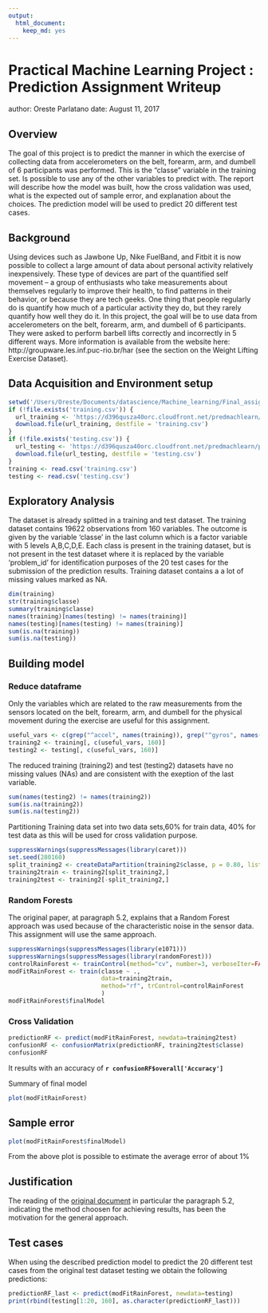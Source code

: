 ```yaml
---
output: 
  html_document: 
    keep_md: yes
---
```

# Practical Machine Learning Project : Prediction Assignment Writeup

author: Oreste Parlatano
date: August 11, 2017

## Overview

The goal of this project is to predict the manner in which the exercise of collecting data from accelerometers on the belt, forearm, arm, and dumbell of 6 participants was performed. This is the "classe" variable in the training set. Is possible to use any of the other variables to predict with. The report will describe how the model was built, how the cross validation was used, what is the expected out of sample error, and explanation about the choices. The prediction model will be used to predict 20 different test cases.

## Background

Using devices such as Jawbone Up, Nike FuelBand, and Fitbit it is now possible to collect a large amount of data about personal activity relatively inexpensively. These type of devices are part of the quantified self movement – a group of enthusiasts who take measurements about themselves regularly to improve their health, to find patterns in their behavior, or because they are tech geeks. One thing that people regularly do is quantify how much of a particular activity they do, but they rarely quantify how well they do it. In this project, the goal will be to use data from accelerometers on the belt, forearm, arm, and dumbell of 6 participants. They were asked to perform barbell lifts correctly and incorrectly in 5 different ways. More information is available from the website here: http://groupware.les.inf.puc-rio.br/har (see the section on the Weight Lifting Exercise Dataset).

## Data Acquisition and Environment setup

```r
setwd('/Users/Oreste/Documents/datascience/Machine_learning/Final_assignment')
if (!file.exists('training.csv')) {
  url_training <- 'https://d396qusza40orc.cloudfront.net/predmachlearn/pml-training.csv'
  download.file(url_training, destfile = 'training.csv')
}
if (!file.exists('testing.csv')) {
  url_testing <- 'https://d396qusza40orc.cloudfront.net/predmachlearn/pml-testing.csv'
  download.file(url_testing, destfile = 'testing.csv')
}
training <- read.csv('training.csv')
testing <- read.csv('testing.csv')
```


## Exploratory Analysis

The dataset is already splitted in a training and test dataset. The training dataset contains 19622 observations from 160 variables. The outcome is given by the variable 'classe' in the last column which is a factor variable with 5 levels A,B,C,D,E. Each class is present in the training dataset, but is not present in the test dataset where it is replaced by the variable 'problem_id' for identification purposes of the 20 test cases for the submission of the prediction results. Training dataset contains a a lot of missing values marked as NA.

```r
dim(training)
str(training$classe)
summary(training$classe)
names(training)[names(testing) != names(training)]
names(testing)[names(testing) != names(training)]
sum(is.na(training))
sum(is.na(testing))
```


## Building model

### Reduce dataframe

Only the variables which are related to the raw measurements from the sensors located on the belt, forearm, arm, and dumbell for the physical movement during the exercise are useful for this assignment.

```r
useful_vars <- c(grep("^accel", names(training)), grep("^gyros", names(training)), grep("^magnet", names(training)), grep("^roll", names(training)), grep("^pitch", names(training)), grep("^yaw", names(training)), grep("^total", names(training)))
training2 <- training[, c(useful_vars, 160)]
testing2 <- testing[, c(useful_vars, 160)]
```

The reduced training (training2) and test (testing2) datasets have no missing values (NAs) and are consistent with the exeption of the last variable.

```r
sum(names(testing2) != names(training2))
sum(is.na(training2))
sum(is.na(testing2))
```

Partitioning Training data set into two data sets,60% for train data, 40% for test data as this will be used for cross validation purpose.

```r
suppressWarnings(suppressMessages(library(caret)))
set.seed(280160)
split_training2 <- createDataPartition(training2$classe, p = 0.80, list=F)
training2train <- training2[split_training2,]
training2test <- training2[-split_training2,]
```


### Random Forests

The original paper, at paragraph 5.2, explains that a Random Forest approach was used because of the characteristic noise in the sensor data. This assignment will use the same approach.

```r
suppressWarnings(suppressMessages(library(e1071)))
suppressWarnings(suppressMessages(library(randomForest)))
controlRainForest <- trainControl(method="cv", number=3, verboseIter=FALSE)
modFitRainForest <- train(classe ~ ., 
                          data=training2train, 
                          method="rf", trControl=controlRainForest
                          )
modFitRainForest$finalModel
```


### Cross Validation

```r
predictionRF <- predict(modFitRainForest, newdata=training2test)
confusionRF <- confusionMatrix(predictionRF, training2test$classe)
confusionRF
```

It results with an accuracy of **`r confusionRF$overall['Accuracy']`**

Summary of final model

```r
plot(modFitRainForest)
```

## Sample error

```r
plot(modFitRainForest$finalModel)
```

From the above plot is possible to estimate the average error of about 1%


## Justification

The reading of the [original document](http://groupware.les.inf.puc-rio.br/work.jsf?p1=11201) in particular the paragraph 5.2, indicating the method choosen for achieving results, has been the motivation for the general approach.


## Test cases

When using the described prediction model to predict the 20 different test cases from the original test dataset testing we obtain the following predictions:

```r
predictionRF_last <- predict(modFitRainForest, newdata=testing)
print(rbind(testing[1:20, 160], as.character(predictionRF_last)))
```
